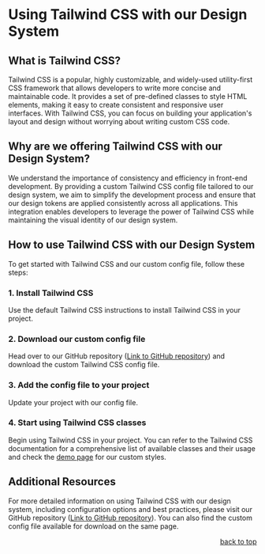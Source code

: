 
<Meta title="Setup & installation/Tailwind CSS" />

# Using Tailwind CSS with our Design System

## What is Tailwind CSS?

Tailwind CSS is a popular, highly customizable, and widely-used utility-first CSS framework that allows developers to write more concise and maintainable code. It provides a set of pre-defined classes to style HTML elements, making it easy to create consistent and responsive user interfaces. With Tailwind CSS, you can focus on building your application's layout and design without worrying about writing custom CSS code.

## Why are we offering Tailwind CSS with our Design System?

We understand the importance of consistency and efficiency in front-end development. By providing a custom Tailwind CSS config file tailored to our design system, we aim to simplify the development process and ensure that our design tokens are applied consistently across all applications. This integration enables developers to leverage the power of Tailwind CSS while maintaining the visual identity of our design system.

## How to use Tailwind CSS with our Design System

To get started with Tailwind CSS and our custom config file, follow these steps:

### 1. Install Tailwind CSS

Use the default Tailwind CSS instructions to install Tailwind CSS in your project.

### 2. Download our custom config file

Head over to our GitHub repository ([Link to GitHub repository](https://github.com/Infineon/infineon-design-system-tailwind-config/)) and download the custom Tailwind CSS config file.

### 3. Add the config file to your project

Update your project with our config file.

### 4. Start using Tailwind CSS classes

Begin using Tailwind CSS in your project. You can refer to the Tailwind CSS documentation for a comprehensive list of available classes and their usage and check the [demo page](https://infineon.github.io/infineon-design-system-tailwind-config/) for our custom styles.

## Additional Resources

For more detailed information on using Tailwind CSS with our design system, including configuration options and best practices, please visit our GitHub repository ([Link to GitHub repository](https://github.com/Infineon/infineon-design-system-tailwind-config/)). You can also find the custom config file available for download on the same page.

<p align="right"><a href="#tableContent">back to top</a></p>

